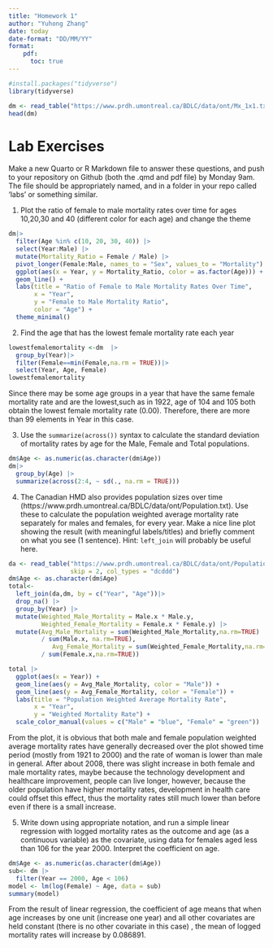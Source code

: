 ```yaml
---
title: "Homework 1"
author: "Yuhong Zhang"
date: today
date-format: "DD/MM/YY"
format: 
    pdf:
      toc: true
---
```



```r
#install.packages("tidyverse")
library(tidyverse)
```

```r
dm <- read_table("https://www.prdh.umontreal.ca/BDLC/data/ont/Mx_1x1.txt", skip = 2, col_types = "dcddd")
head(dm)
```
# Lab Exercises

Make a new Quarto or R Markdown file to answer these questions, and push to your repository on Github (both the .qmd and pdf file) by Monday 9am. The file should be appropriately named, and in a folder in your repo called 'labs' or something similar. 

1. Plot the ratio of female to male mortality rates over time for ages 10,20,30 and 40 (different color for each age) and change the theme 
```r
dm|> 
  filter(Age %in% c(10, 20, 30, 40)) |> 
  select(Year:Male) |> 
  mutate(Mortality_Ratio = Female / Male) |>
  pivot_longer(Female:Male, names_to = "Sex", values_to = "Mortality")|>
  ggplot(aes(x = Year, y = Mortality_Ratio, color = as.factor(Age))) +
  geom_line() +
  labs(title = "Ratio of Female to Male Mortality Rates Over Time",
       x = "Year",
       y = "Female to Male Mortality Ratio",
       color = "Age") +
  theme_minimal()

```

2. Find the age that has the lowest female mortality rate each year 
```r
lowestfemalemortality <-dm  |> 
  group_by(Year)|>
  filter(Female==min(Female,na.rm = TRUE))|>
  select(Year, Age, Female)
lowestfemalemortality
```
Since there may be some age groups in a year that have the same female mortality rate and are the lowest,such as in 1922, age of 104 and 105 both obtain the lowest female mortality rate (0.00). Therefore, there are more than 99 elements in Year in this case.

3. Use the `summarize(across())` syntax to calculate the standard deviation of mortality rates by age for the Male, Female and Total populations. 

```r
dm$Age <- as.numeric(as.character(dm$Age))
dm|>
  group_by(Age) |>
  summarize(across(2:4, ~ sd(., na.rm = TRUE)))

```


4. The Canadian HMD also provides population sizes over time (https://www.prdh.umontreal.ca/BDLC/data/ont/Population.txt). Use these to calculate the population weighted average mortality rate separately for males and females, for every year. Make a nice line plot showing the result (with meaningful labels/titles) and briefly comment on what you see (1 sentence). Hint: `left_join` will probably be useful here. 

```r
da <- read_table("https://www.prdh.umontreal.ca/BDLC/data/ont/Population.txt", 
                 skip = 2, col_types = "dcddd")
dm$Age <- as.character(dm$Age)
total<-
  left_join(da,dm, by = c("Year", "Age"))|>
  drop_na() |>
  group_by(Year) |>
  mutate(Weighted_Male_Mortality = Male.x * Male.y,
         Weighted_Female_Mortality = Female.x * Female.y) |>
  mutate(Avg_Male_Mortality = sum(Weighted_Male_Mortality,na.rm=TRUE) 
         / sum(Male.x, na.rm=TRUE),
            Avg_Female_Mortality = sum(Weighted_Female_Mortality,na.rm=TRUE)
         / sum(Female.x,na.rm=TRUE))

total |>
  ggplot(aes(x = Year)) +
  geom_line(aes(y = Avg_Male_Mortality, color = "Male")) +
  geom_line(aes(y = Avg_Female_Mortality, color = "Female")) +
  labs(title = "Population Weighted Average Mortality Rate",
       x = "Year",
       y = "Weighted Mortality Rate") +
  scale_color_manual(values = c("Male" = "blue", "Female" = "green")) 

```

From the plot, it is obvious that both male and female population weighted average mortality rates have generally decreased over the plot showed time period (mostly from 1921 to 2000) and the rate of woman is lower than male in general. After about 2008, there was slight increase in both female and male mortality rates, maybe because the technology development and healthcare improvement, people can live longer, however, because the older population have higher mortality rates, development in health care could offset this effect, thus the mortality rates still much lower than before even if there is a small increase.

5. Write down using appropriate notation, and run a simple linear regression with logged mortality rates as the outcome and age (as a continuous variable) as the covariate, using data for females aged less than 106 for the year 2000. Interpret the coefficient on age. 

```r
dm$Age <- as.numeric(as.character(dm$Age))
sub<- dm |>
  filter(Year == 2000, Age < 106)
model <- lm(log(Female) ~ Age, data = sub)
summary(model)
```
From the result of linear regression, the coefficient of age means that when age increases by one unit (increase one year) and all other covariates are held constant (there is no other covariate in this case) , the mean of logged mortality rates will increase by 0.086891.




